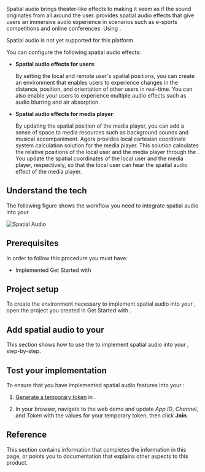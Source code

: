 
Spatial audio brings theater-like effects to <Vpd k="NAME" /> making it seem as if the sound originates from all around the user. <Vpd k="SDK" /> provides spatial audio effects that give users an immersive audio experience in scenarios such as e-sports competitions and online conferences. Using <Vpd k="SDK" />.

<PlatformWrapper notAllowed="ios" >
<PlatformWrapper notAllowed="android" >
Spatial audio is not yet supported for this platform.
</PlatformWrapper>
</PlatformWrapper>

<PlatformWrapper notAllowed="web">
<PlatformWrapper notAllowed="macos">
<PlatformWrapper notAllowed="windows">
<PlatformWrapper notAllowed="electron">
<PlatformWrapper notAllowed="unity">
<PlatformWrapper notAllowed="flutter">
<PlatformWrapper notAllowed="react-native">

You can configure the following spatial audio effects:

* **Spatial audio effects for users**:

    By setting the local and remote user's spatial positions, you can create an environment that enables users to experience changes in the distance, position, and orientation of other users in real-time. You can also enable your users to experience multiple audio effects such as audio blurring and air absorption.

* **Spatial audio effects for media player**:

    By updating the spatial position of the media player, you can add a sense of space to media resources such as background sounds and musical accompaniment. Agora provides local cartesian coordinate system calculation solution for the media player. This solution calculates the relative positions of the local user and the media player through the <Vpd k="SDK" />. You update the spatial coordinates of the local user and the media player, respectively, so that the local user can hear the spatial audio effect of the media player.


## Understand the tech

The following figure shows the workflow you need to integrate spatial audio into your <Vpl k="CLIENT" />.

![Spatial Audio](/images/video-sdk/spatial-audio.svg)

## Prerequisites

In order to follow this procedure you must have:

* Implemented <Link to="../get-started/get-started-sdk">Get Started with <Vpd k="NAME"/></Link>

<Prerequisites />

## Project setup

To create the environment necessary to implement spatial audio into your <Vpl k="CLIENT" />, open the project you created in <Link to="../get-started/get-started-sdk">Get Started with <Vpd k="NAME"/></Link>.

<ProjectSetup />

## Add spatial audio to your <Vpl k="CLIENT" />

This section shows how to use the <Vg k="VSDK" /> to implement spatial audio into your <Vpl k="CLIENT" />, step-by-step.

<ProjectImplement />

## Test your implementation

To ensure that you have implemented spatial audio features into your <Vpl k="CLIENT" />:

1. [Generate a temporary token](../reference/manage-agora-account#generate-a-temporary-token) in <Vg k="CONSOLE" /> .

2. In your browser, navigate to the <Link target="_blank" to="{{Global.DEMO_BASIC_VIDEO_CALL_URL}}"><Vg k="COMPANY" /> web demo</Link> and update _App ID_, _Channel_, and _Token_ with the values for your temporary token, then click **Join**.

<ProjectTest />


## Reference

This section contains information that completes the information in this page, or points you to documentation that explains other aspects to this product.

<Reference />

</PlatformWrapper>
</PlatformWrapper>
</PlatformWrapper>
</PlatformWrapper>
</PlatformWrapper>
</PlatformWrapper>
</PlatformWrapper>
